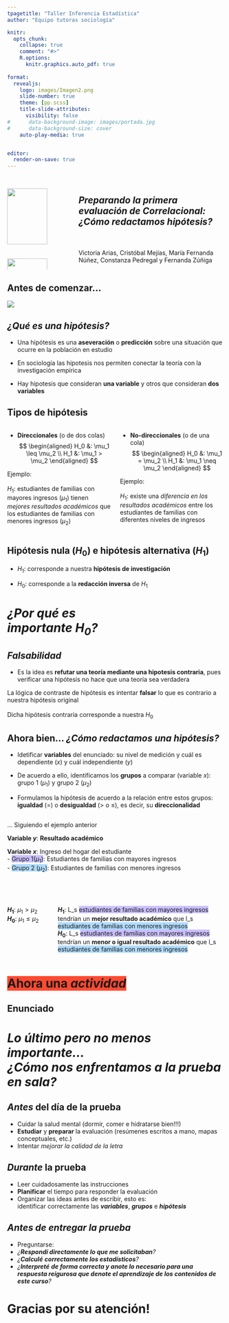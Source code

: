 ```yaml
---
tpagetitle: "Taller Inferencia Estadística"
author: "Equipo tutoras sociología"

knitr:
  opts_chunk: 
    collapse: true
    comment: "#>" 
    R.options:
      knitr.graphics.auto_pdf: true
      
format: 
  revealjs:
    logo: images/Imagen2.png
    slide-number: true
    theme: [pp.scss]
    title-slide-attributes:
      visibility: false
#      data-background-image: images/portada.jpg
#      data-background-size: cover
    auto-play-media: true


editor:
  render-on-save: true
---
```


## {data-background-color="#CABFFF"}

:::: {.columns .v-center-container}
::: {.column width=30%}
![](images/Imagen3.png){width="80%" fig-align="right"} <br>
![](images/Imagen2.png){width="80%" fig-align="left"}

:::
::: {.column width=70%}
## [***Preparando la primera evaluación de Correlacional: <br/ > [¿Cómo redactamos hipótesis?]{.purple}***]{.black}
<br> 
<br>
Victoria Arias, Cristóbal Mejías, María Fernanda Núñez, Constanza Pedregal y Fernanda Zúñiga 
:::
::::

## [**Antes de comenzar...**]{.purple} 

![](images/mentimeter_qr_code.png)

## [*¿Qué es una [**hipótesis**]{.purple}?*]{.black} {data-background-color="#CABFFF"}

- Una hipótesis es una **aseveración** o **predicción** sobre una situación que ocurre en la población en estudio

- En sociología las hipotesis nos permiten conectar la teoría con la investigación empírica 

- Hay hipotesis que consideran **una variable** y otros que consideran **dos variables**

## [**Tipos de hipótesis**]{.purple}
::::{.columns}
:::{.column width=50%}
:::{.content-box-purple}
- **Direccionales** (o de [dos colas]{.red})
$$
\begin{aligned}
    H_0 &: \mu_1 \leq \mu_2 \\
    H_1 &: \mu_1 > \mu_2
\end{aligned}
$$

Ejemplo: <br /> <br /> $H_1$: estudiantes de familias con mayores ingresos ($\mu_1$) tienen [*mejores resultados académicos*]{.red} que los estudiantes de familias con menores ingresos ($\mu_2$)
:::
:::
:::{.column width=50%}
:::{.content-box-purple}
- **No-direccionales** (o de [una cola]{.red})
$$
\begin{aligned}
    H_0 &: \mu_1 = \mu_2 \\
    H_1 &: \mu_1 \neq \mu_2
\end{aligned}
$$

Ejemplo: <br /> <br /> $H_1$: existe una [*diferencia en los resultados académicos*]{.red} entre los estudiantes de familias con diferentes niveles de ingresos
<br />
:::
:::
::::

## [Hipótesis **nula** ($H_0$) e hipótesis **alternativa** ($H_1$)]{.black} {data-background-color="#CABFFF"}

:::{.content-box-purple}
- $H_1$: corresponde a nuestra [**hipótesis de investigación**]{.purple}
:::
:::{.content-box-red}
- $H_0$: corresponde a la [**redacción inversa**]{.red} de $H_1$
:::


# [***¿Por qué es <br /> importante $H_0$?***]{.white} {data-background-color="red"}

## ***Falsabilidad*** {data-background-color="#CABFFF"}

- Es la idea es **refutar una teoría mediante una hipotesis contraria**, pues verificar una hipótesis no hace que una teoría sea verdadera 

::: {#vcenter}
::: {.content-box-red}
La lógica de contraste de hipótesis es intentar [**falsar**]{.purple} lo que es contrario a nuestra hipótesis original <br /> <br /> Dicha hipótesis contraria corresponde a nuestra [$H_0$]{.red}
:::
:::

## [Ahora bien... [***¿Cómo redactamos una hipótesis?***]{.purple}]{.black} 
:::{.content-box-purple}
- Idetificar **variables** del enunciado: su nivel de medición y cuál es dependiente ($x$) y cuál independiente ($y$) 

:::
:::{.content-box-purple}
- De acuerdo a ello, identificamos los **grupos** a comparar (variable $x$): grupo 1 ($\mu_1$) y grupo 2 ($\mu_2$) 

:::
:::{.content-box-purple}
- Formulamos la hipótesis de acuerdo a la relación entre estos grupos:  **igualdad** ($=$) o **desigualdad** ($>$ o $\leq$), es decir, su [**direccionalidad**]{.purple}
:::

## 

[... Siguiendo el ejemplo anterior]{.gray} <br />

**Variable $y$**: [**Resultado académico**]{.purple}

**Variable $x$**: Ingreso del hogar del estudiante <br />
- <span style="background:#CABFFF">Grupo 1($\mu_1$)</span>: Estudiantes de familias con mayores ingresos 
<br />
- <span style="background:#AFDBFF">Grupo 2 ($\mu_2$)</span>: Estudiantes de familias con menores ingresos 

<br /> 
<br />

::::{.columns}
:::{.column width=20%}
**$H_1$**: $\mu_1>\mu_2$
<br / >
**$H_0$**: $\mu_1\leq\mu_2$
:::
:::{.column width=80%}
**$H_1$**: L_s <span style="background:#CABFFF"> estudiantes de familias con mayores ingresos </span> tendrían un [**mejor resultado académico**]{.purple} que l_s <span style="background:#AFDBFF"> estudiantes de familias con menores ingresos</span>
<br />
**$H_0$**: L_s <span style="background:#CABFFF">estudiantes de familias con mayores ingresos </span> tendrían un [**menor o igual resultado académico**]{.purple} que l_s <span style="background:#AFDBFF"> estudiantes de familias con menores ingresos</span>
<br />
:::
::::


# [<span style="background:#FF4A31">Ahora una ***actividad***</span>]{.black} {data-background-color="#CABFFF"} 

## [Enunciado]{.black} 

# [***Lo último pero no menos importante... <br /> ¿Cómo nos enfrentamos a la [prueba en sala]{.purple}?***]{.black} {data-background-color="#CABFFF"}

## [*Antes* del día de la prueba]{.black} {data-background-color="#CABFFF"}

:::{.content-box-purple}
-  [Cuidar la salud mental]{.purple} (dormir, comer e hidratarse bien!!!)
-  **Estudiar** y **preparar** la evaluación (resúmenes escritos a mano, mapas conceptuales, etc.)
- Intentar [*mejorar la calidad de la letra*]{.red}
:::

## [*Durante* la prueba]{.black}{data-background-color="#CABFFF"}

:::{.content-box-purple}
-  Leer cuidadosamente las instrucciones
-  **Planificar** el tiempo para responder la evaluación
-  Organizar las ideas antes de escribir, esto es: <br / > [identificar correctamente las ***variables***, ***grupos*** e ***hipótesis***]{.purple}
:::

## [*Antes de entregar la prueba*]{.black}{data-background-color="#CABFFF"}
:::{.content-box-purple}
- Preguntarse: 
-  *¿**Respondí directamente lo que me solicitaban**?*
-  *¿[**Calculé**]{.purple} **correctamente los estadísticos**?*
-  *¿[**Interpreté**]{.purple} **de forma correcta y anote lo necesario para una respuesta reigurosa que denote el aprendizaje de los contenidos de este curso**?*

:::

# [**Gracias por su atención!**]{.black} 